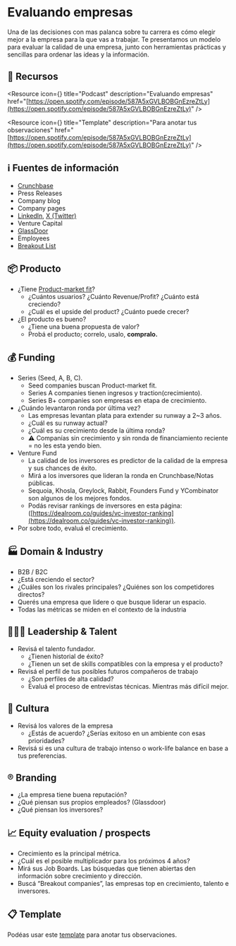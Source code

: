 
# Evaluando empresas

Una de las decisiones con mas palanca sobre tu carrera es cómo elegir mejor a la empresa para la que vas a trabajar. Te presentamos un modelo para evaluar la calidad de una empresa, junto con herramientas prácticas y sencillas para ordenar las ideas y la información.

<IREmbed src="https://www.youtube.com/embed/oTT4TlA9zqc?si=eD-52guQpNmxzBAA"/>

## 🔗 Recursos

<Resource
icon={<LinkIcon className="color-4"/>}
title="Podcast"
description="Evaluando empresas"
href="[https://open.spotify.com/episode/587A5xGVLBOBGnEzreZtLy](https://open.spotify.com/episode/587A5xGVLBOBGnEzreZtLy)"
/>

<Resource
icon={<LinkIcon className="color-4"/>}
title="Template"
description="Para anotar tus observaciones"
href="[https://open.spotify.com/episode/587A5xGVLBOBGnEzreZtLy](https://open.spotify.com/episode/587A5xGVLBOBGnEzreZtLy)"
/>

## ℹ️ Fuentes de información

- [Crunchbase](https://www.crunchbase.com/)
- Press Releases
- Company blog
- Company pages
- [LinkedIn](https://www.linkedin.com/), [X (Twitter)](https://x.com)
- Venture Capital
- [GlassDoor](https://www.glassdoor.com/)
- Employees
- [Breakout List](https://www.breakoutlist.com/)

## 📦 Producto

- ¿Tiene [Product-market fit](https://www.ycombinator.com/library/5z-the-real-product-market-fit)?
    - ¿Cuántos usuarios? ¿Cuánto Revenue/Profit? ¿Cuánto está creciendo?
    - ¿Cuál es el upside del product? ¿Cuánto puede crecer?
- ¿El producto es bueno?
    - ¿Tiene una buena propuesta de valor?
    - Probá el producto; correlo, usalo, **compralo.**
    

## 💰 Funding

- Series (Seed, A, B, C).
    - Seed companies buscan Product-market fit.
    - Series A companies tienen ingresos y traction(crecimiento).
    - Series B+ companies son empresas en etapa de crecimiento.
- ¿Cuándo levantaron ronda por última vez?
    - Las empresas levantan plata para extender su runway a 2~3 años.
    - ¿Cuál es su runway actual?
    - ¿Cuál es su crecimiento desde la última ronda?
    - ⚠️ Companías sin crecimiento y sin ronda de financiamiento reciente = no les esta yendo bien.
- Venture Fund
    - La calidad de los inversores es predictor de la calidad de la empresa y sus chances de éxito.
    - Mirá a los inversores que lideran la ronda en Crunchbase/Notas públicas.
    - Sequoia, Khosla, Greylock, Rabbit, Founders Fund y YCombinator son algunos de los mejores fondos.
    - Podás revisar rankings de inversores en esta página: ([https://dealroom.co/guides/vc-investor-ranking](https://dealroom.co/guides/vc-investor-ranking)).
- Por sobre todo, evaluá el crecimiento.

## 🏭 Domain & Industry

- B2B / B2C
- ¿Está creciendo el sector?
- ¿Cuáles son los rivales principales? ¿Quiénes son los competidores directos?
- Querés una empresa que lidere o que busque liderar un espacio.
- Todas las métricas se miden en el contexto de la industria

## 🦸🏻‍♂️ Leadership & Talent

- Revisá el talento fundador.
    - ¿Tienen historial de éxito?
    - ¿Tienen un set de skills compatibles con la empresa y el producto?
- Revisá el perfil de tus posibles futuros compañeros de trabajo
    - ¿Son perfiles de alta calidad?
    - Evaluá el proceso de entrevistas técnicas. Mientras más difīcil mejor.

## 👥 Cultura

- Revisá los valores de la empresa
    - ¿Estás de acuerdo? ¿Serías exitoso en un ambiente con esas prioridades?
- Revisá si es una cultura de trabajo intenso o work-life balance en base a tus preferencias.

## ®️ Branding

- ¿La empresa tiene buena reputación?
- ¿Qué piensan sus propios empleados? (Glassdoor)
- ¿Qué piensan los inversores?

## 📈 Equity evaluation / prospects

- Crecimiento es la principal métrica.
- ¿Cuál es el posible multiplicador para los próximos 4 años?
- Mirá sus Job Boards. Las búsquedas que tienen abiertas den información sobre crecimiento y dirección.
- Buscá “Breakout companies”, las empresas top en crecimiento, talento e inversores.

## 📋 Template

Podéas usar este [template](https://docs.google.com/spreadsheets/d/1G3a-OLJ_7VG5h1HSXxyIc0IqvDlaexCj0DLbgmjua4Q/edit?usp=sharing) para anotar tus observaciones.

